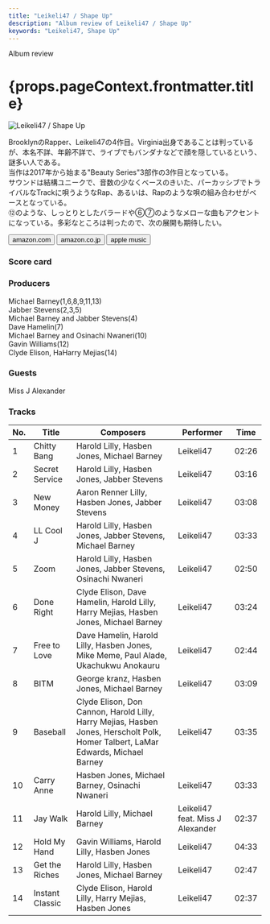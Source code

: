 ```yaml
---
title: "Leikeli47 / Shape Up"
description: "Album review of Leikeli47 / Shape Up"
keywords: "Leikeli47, Shape Up"
---
```





<p className="largeP">Album review</p>
<h1 className="h1--no--margin">{props.pageContext.frontmatter.title}</h1>

<Row  className="image-card-group">
	<Column colMd={"3"} colLg={"4"} noGutterMdLeft="">
       <ImageCard>

![Leikeli47 / Shape Up](../../images/cd/leikeli471L.jpg)

</ImageCard>
	</Column>
	<Column colMd={"4"} colLg={"8"} noGutterMdLeft="">
		<p>
			BrooklynのRapper、Leikeli47の4作目。Virginia出身であることは判っているが、本名不詳、年齢不詳で、ライブでもバンダナなどで顔を隠しているという、謎多い人である。
			<br/>当作は2017年から始まる"Beauty Series"3部作の3作目となっている。
			<br/>サウンドは結構ユニークで、音数の少なくベースのきいた、パーカッシブでトライバルなTrackに唄うようなRap、あるいは、Rapのような唄の組み合わせがベースとなっている。
			<br/>⑫のような、しっとりとしたバラードや⑥⑦のようなメローな曲もアクセントになっている。多彩なところは判ったので、次の展開も期待したい。
		</p>
		<div>
		  <Button className="button-right-mergin"  href="https://amzn.to/3SIoAov" kind="primary" size="small" renderIcon={ArrowUpRight24}>
  	    amazon.com
  	  </Button>
  	  <Button className="button-right-mergin"  href="https://amzn.to/3bHaUK8" kind="secondary" size="small" renderIcon={ArrowUpRight24}>
  	    amazon.co.jp
  	  </Button>
			<Button className="button-right-mergin"  href="https://apple.co/3QrvcWC" kind="tertiary" size="small" renderIcon={ArrowUpRight24}>
  	   	apple music
  	  </Button>
			<AdvJS2/>
		</div>
	</Column>
</Row>
<Row >
	<Column colMd={"4"} colLg={"4"} noGutterMdLeft="">
		<div>
		  <h3>Score card</h3>
			<SliderJS1 value="3" />
		  <SliderJS2 value="2" />
			<SliderJS3 value="2" />
		  <SliderJS4 value="8" />
		</div>
	</Column>
	<Column colMd={"8"} colLg={"8"} noGutterMdLeft="">
		<div>
			<h3>Producers</h3>
			<p>
				Michael Barney(1,6,8,9,11,13)
				<br/>Jabber Stevens(2,3,5)
				<br/>Michael Barney and Jabber Stevens(4)
				<br/>Dave Hamelin(7)
				<br/>Michael Barney and Osinachi Nwaneri(10)
				<br/>Gavin Williams(12)
				<br/>Clyde Elison, HaHarry Mejias(14)
			</p>
			<h3>Guests</h3>
			<p>
				Miss J Alexander
			</p>
		</div>
	</Column>
</Row>

<h3>Tracks</h3>

| No. | Title           | Composers                                                                                                                        | Performer                        | Time  |
| --- | --------------- | -------------------------------------------------------------------------------------------------------------------------------- | -------------------------------- | ----- |
| 1   | Chitty Bang     | Harold Lilly, Hasben Jones, Michael Barney                                                                                       | Leikeli47                        | 02:26 |
| 2   | Secret Service  | Harold Lilly, Hasben Jones, Jabber Stevens                                                                                       | Leikeli47                        | 03:16 |
| 3   | New Money       | Aaron Renner Lilly, Hasben Jones, Jabber Stevens                                                                                 | Leikeli47                        | 03:08 |
| 4   | LL Cool J       | Harold Lilly, Hasben Jones, Jabber Stevens, Michael Barney                                                                       | Leikeli47                        | 03:33 |
| 5   | Zoom            | Harold Lilly, Hasben Jones, Jabber Stevens, Osinachi Nwaneri                                                                     | Leikeli47                        | 02:50 |
| 6   | Done Right      | Clyde Elison, Dave Hamelin, Harold Lilly, Harry Mejias, Hasben Jones, Michael Barney                                             | Leikeli47                        | 03:24 |
| 7   | Free to Love    | Dave Hamelin, Harold Lilly, Hasben Jones, Mike Meme, Paul Alade, Ukachukwu Anokauru                                              | Leikeli47                        | 02:44 |
| 8   | BITM            | George kranz, Hasben Jones, Michael Barney                                                                                       | Leikeli47                        | 03:09 |
| 9   | Baseball        | Clyde Elison, Don Cannon, Harold Lilly, Harry Mejias, Hasben Jones, Herscholt Polk, Homer Talbert, LaMar Edwards, Michael Barney | Leikeli47                        | 03:35 |
| 10  | Carry Anne      | Hasben Jones, Michael Barney, Osinachi Nwaneri                                                                                   | Leikeli47                        | 03:33 |
| 11  | Jay Walk        | Harold Lilly, Michael Barney                                                                                                     | Leikeli47 feat. Miss J Alexander | 02:37 |
| 12  | Hold My Hand    | Gavin Williams, Harold Lilly, Hasben Jones                                                                                       | Leikeli47                        | 04:33 |
| 13  | Get the Riches  | Harold Lilly, Hasben Jones, Michael Barney                                                                                       | Leikeli47                        | 02:47 |
| 14  | Instant Classic | Clyde Elison, Harold Lilly, Harry Mejias, Hasben Jones                                                                           | Leikeli47                        | 02:37 |

<AdvJS3 />
